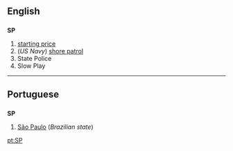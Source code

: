 ==English==
==={{initialism}}===
'''SP'''
#[[starting price]]<!--the quoted odds in horse racing-->
#(''US Navy'') [[shore patrol]]
#State Police
#Slow Play

----

==Portuguese==
==={{initialism}}===
'''SP'''
#[[São Paulo]] (''Brazilian state'')

[[pt:SP]]